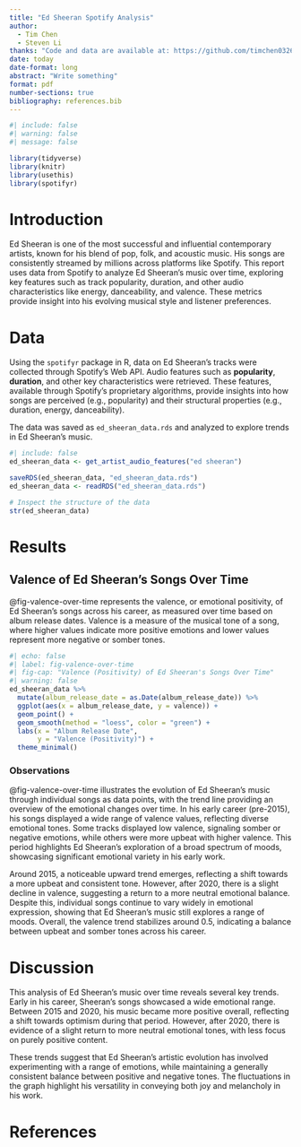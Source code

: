 ```yaml
---
title: "Ed Sheeran Spotify Analysis"
author: 
  - Tim Chen
  - Steven Li
thanks: "Code and data are available at: https://github.com/timchen0326/ed_sheeran_spotify_analysis"
date: today
date-format: long
abstract: "Write something"
format: pdf
number-sections: true
bibliography: references.bib
---
```


```r
#| include: false
#| warning: false
#| message: false

library(tidyverse)
library(knitr)
library(usethis)
library(spotifyr)
```

\newpage

# Introduction

Ed Sheeran is one of the most successful and influential contemporary artists, known for his blend of pop, folk, and acoustic music. His songs are consistently streamed by millions across platforms like Spotify. This report uses data from Spotify to analyze Ed Sheeran’s music over time, exploring key features such as track popularity, duration, and other audio characteristics like energy, danceability, and valence. These metrics provide insight into his evolving musical style and listener preferences.

# Data

Using the `spotifyr` package in R, data on Ed Sheeran’s tracks were collected through Spotify’s Web API. Audio features such as **popularity**, **duration**, and other key characteristics were retrieved. These features, available through Spotify’s proprietary algorithms, provide insights into how songs are perceived (e.g., popularity) and their structural properties (e.g., duration, energy, danceability).

The data was saved as `ed_sheeran_data.rds` and analyzed to explore trends in Ed Sheeran's music.

```r
#| include: false
ed_sheeran_data <- get_artist_audio_features("ed sheeran")

saveRDS(ed_sheeran_data, "ed_sheeran_data.rds")
ed_sheeran_data <- readRDS("ed_sheeran_data.rds")

# Inspect the structure of the data
str(ed_sheeran_data)

```

# Results
## Valence of Ed Sheeran's Songs Over Time
@fig-valence-over-time represents the valence, or emotional positivity, of Ed Sheeran's songs across his career, as measured over time based on album release dates. Valence is a measure of the musical tone of a song, where higher values indicate more positive emotions and lower values represent more negative or somber tones.
```r
#| echo: false
#| label: fig-valence-over-time
#| fig-cap: "Valence (Positivity) of Ed Sheeran's Songs Over Time"
#| warning: false
ed_sheeran_data %>%
  mutate(album_release_date = as.Date(album_release_date)) %>%
  ggplot(aes(x = album_release_date, y = valence)) +
  geom_point() +
  geom_smooth(method = "loess", color = "green") +
  labs(x = "Album Release Date",
       y = "Valence (Positivity)") +
  theme_minimal()

```

### Observations
@fig-valence-over-time illustrates the evolution of Ed Sheeran's music through individual songs as data points, with the trend line providing an overview of the emotional changes over time. In his early career (pre-2015), his songs displayed a wide range of valence values, reflecting diverse emotional tones. Some tracks displayed low valence, signaling somber or negative emotions, while others were more upbeat with higher valence. This period highlights Ed Sheeran's exploration of a broad spectrum of moods, showcasing significant emotional variety in his early work.

Around 2015, a noticeable upward trend emerges, reflecting a shift towards a more upbeat and consistent tone. However, after 2020, there is a slight decline in valence, suggesting a return to a more neutral emotional balance. Despite this, individual songs continue to vary widely in emotional expression, showing that Ed Sheeran's music still explores a range of moods. Overall, the valence trend stabilizes around 0.5, indicating a balance between upbeat and somber tones across his career.

# Discussion
This analysis of Ed Sheeran’s music over time reveals several key trends. Early in his career, Sheeran’s songs showcased a wide emotional range. Between 2015 and 2020, his music became more positive overall, reflecting a shift towards optimism during that period. However, after 2020, there is evidence of a slight return to more neutral emotional tones, with less focus on purely positive content.

These trends suggest that Ed Sheeran's artistic evolution has involved experimenting with a range of emotions, while maintaining a generally consistent balance between positive and negative tones. The fluctuations in the graph highlight his versatility in conveying both joy and melancholy in his work.

\newpage

# References
